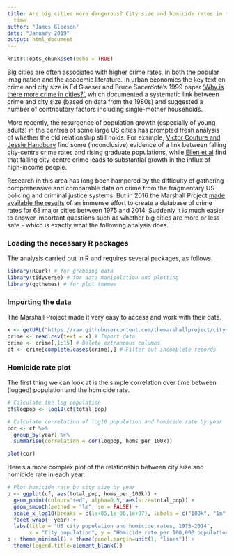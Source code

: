 ```yaml
---
title: Are big cities more dangerous? City size and homicide rates in the US over
  time
author: "James Gleeson"
date: "January 2019"
output: html_document
---
```


```r
knitr::opts_chunk$set(echo = TRUE)
```

Big cities are often associated with higher crime rates, in both the popular imagination and the academic literature. In urban economics the key text on crime and city size is Ed Glaeser and Bruce Sacerdote's 1999 paper ['Why is there more crime in cities?'](http://web.mit.edu/~cwuz/Public/14.33/glaeser%20sacerdote%201999.PDF), which documented a systematic link between crime and city size (based on data from the 1980s) and suggested a number of contributory factors including single-mother households. 

More recently, the resurgence of population growth (especially of young adults) in the centres of some large US cities has prompted fresh analysis of whether the old relationship still holds. For example, [Victor Couture and Jessie Handbury](http://faculty.haas.berkeley.edu/couture/download/Couture_Handbury_Revival.pdf) find some (inconclusive) evidence of a link between falling city-centre crime rates and rising graduate populations, while [Ellen et al](https://www.philadelphiafed.org/-/media/community-development/events/2016/research-symposium-on-gentrification/pdfs/panel1_ingridgouldellen.pdf?la=en) find that falling city-centre crime leads to substantial growth in the influx of high-income people.

Research in this area has long been hampered by the difficulty of gathering comprehensive and comparable data on crime from the fragmentary US policing and criminal justice systems. But in 2016 the Marshall Project [made available the results](https://github.com/themarshallproject/city-crime) of an immense effort to create a database of crime rates for 68 major cities between 1975 and 2014. Suddenly it is much easier to answer important questions such as whether big cities are more or less safe - which is exactly what the following analysis does. 

### Loading the necessary R packages
The analysis carried out in R and requires several packages, as follows.

```r
library(RCurl) # for grabbing data
library(tidyverse) # for data manipulation and plotting
library(ggthemes) # for plot themes
```

### Importing the data
The Marshall Project made it very easy to access and work with their data.
```r
x <- getURL("https://raw.githubusercontent.com/themarshallproject/city-crime/master/data/ucr_crime_1975_2015.csv")
crime <- read.csv(text = x) # Import data
crime <- crime[,1:15] # Delete extraneous columns
cf <- crime[complete.cases(crime),] # Filter out incomplete records
```

### Homicide rate plot
The first thing we can look at is the simple correlation over time between (logged) population and the homicide rate.

```r
# Calculate the log population
cf$logpop <- log10(cf$total_pop)

# Calculate correlation of log10 population and homicide rate by year
cor <- cf %>%
  group_by(year) %>%
  summarise(correlation = cor(logpop, homs_per_100k))
```
```r
plot(cor)
```

Here's a more complex plot of the relationship between city size and homicide rate in each year.
```r
# Plot homicide rate by city size by year
p <- ggplot(cf, aes(total_pop, homs_per_100k)) + 
  geom_point(colour="red", alpha=0.5, aes(size=total_pop)) +
  geom_smooth(method = "lm", se = FALSE) + 
  scale_x_log10(breaks = c(1e+05,1e+06,1e+07), labels = c("100k", "1m", "10m")) +
  facet_wrap(~ year) +
  labs(title = "US city population and homicide rates, 1975-2014",
       x = "City population", y = "Homicide rate per 100,000 population")
p + theme_minimal() + theme(panel.margin=unit(1, "lines")) +
  theme(legend.title=element_blank())
```